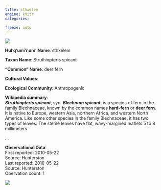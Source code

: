 ```yaml
---
title: sthxélem
engine: knitr
categories:

freeze: auto
---
```

![](https://inaturalist-open-data.s3.amazonaws.com/photos/64848459/medium.jpg){fig-alt="sthxélem - deer fern"}

**Hul'q'umi'num' Name**: sthxélem

**Taxon Name**: Struthiopteris spicant

**"Common" Name**: deer fern

**Cultural Values**:  

::: {layout-nrow=1 style="width:60%"}

:::

**Ecological Community**: Anthropogenic

**Wikipedia summary**:  
<i><b>Struthiopteris spicant</b></i>, syn. <i><b>Blechnum spicant</b></i>, is a species of fern in the family Blechnaceae, known by the common names <b>hard-fern</b> or <b>deer fern</b>.  It is native to Europe, western Asia, northern Africa, and western North America. Like some other species in the family Blechnaceae, it has two types of leaves. The sterile leaves have flat, wavy-margined leaflets 5 to 8 millimeters</p>...

**Observational Data**:   
First reported: 2010-05-22  
Source: Hunterston  
Last reported: 2010-05-22  
Source: Hunterston  
Obervation count: 1

![](community_dist.png)
